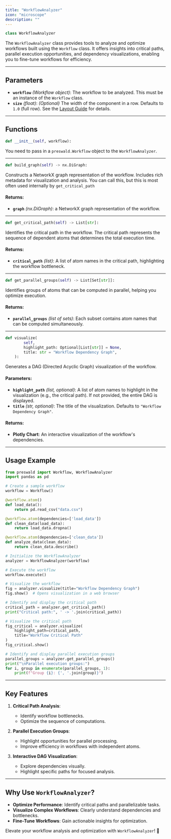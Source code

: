 ```yaml
---
title: "WorkflowAnalyzer"
icon: "microscope"
description: ""
---
```


```python
class WorkflowAnalyzer
```

The `WorkflowAnalyzer` class provides tools to analyze and optimize workflows built using the `Workflow` class. It offers insights into critical paths, parallel execution opportunities, and dependency visualizations, enabling you to fine-tune workflows for efficiency.

---

## Parameters

- **`workflow`** _(Workflow object)_: The workflow to be analyzed. This must be an instance of the `Workflow` class.
- **`size`** _(float)_: _(Optional)_ The width of the component in a row. Defaults to `1.0` (full row). See the [Layout Guide](/layout/guide) for details.

---

## Functions

```python
def __init__(self, workflow):
```

You need to pass in a `preswald.Workflow` object to the `WorkflowAnalyzer`.

---

```python
def build_graph(self) -> nx.DiGraph:
```

Constructs a NetworkX graph representation of the workflow. Includes rich metadata for visualization and analysis. You can call this, but this is most often used internally by `get_critical_path`

#### Returns:

- **`graph`** _(nx.DiGraph)_: a NetworkX graph representation of the workflow.

---

```python
def get_critical_path(self) -> List[str]:
```

Identifies the critical path in the workflow. The critical path represents the sequence of dependent atoms that determines the total execution time.

#### Returns:

- **`critical_path`** _(list)_: A list of atom names in the critical path, highlighting the workflow bottleneck.

---

```python
def get_parallel_groups(self) -> List[Set[str]]:
```

Identifies groups of atoms that can be computed in parallel, helping you optimize execution.

#### Returns:

- **`parallel_groups`** _(list of sets)_: Each subset contains atom names that can be computed simultaneously.

---

```python
def visualize(
        self,
        highlight_path: Optional[List[str]] = None,
        title: str = "Workflow Dependency Graph",
    ):
```

Generates a DAG (Directed Acyclic Graph) visualization of the workflow.

#### Parameters:

- **`highlight_path`** _(list, optional)_: A list of atom names to highlight in the visualization (e.g., the critical path). If not provided, the entire DAG is displayed.
- **`title`** _(str, optional)_: The title of the visualization. Defaults to `"Workflow Dependency Graph"`.

#### Returns:

- **Plotly Chart**: An interactive visualization of the workflow's dependencies.

---

## Usage Example

```python
from preswald import Workflow, WorkflowAnalyzer
import pandas as pd

# Create a sample workflow
workflow = Workflow()

@workflow.atom()
def load_data():
    return pd.read_csv("data.csv")

@workflow.atom(dependencies=['load_data'])
def clean_data(load_data):
    return load_data.dropna()

@workflow.atom(dependencies=['clean_data'])
def analyze_data(clean_data):
    return clean_data.describe()

# Initialize the WorkflowAnalyzer
analyzer = WorkflowAnalyzer(workflow)

# Execute the workflow
workflow.execute()

# Visualize the workflow
fig = analyzer.visualize(title="Workflow Dependency Graph")
fig.show()  # Opens visualization in a web browser

# Identify and display the critical path
critical_path = analyzer.get_critical_path()
print("Critical path:", ' -> '.join(critical_path))

# Visualize the critical path
fig_critical = analyzer.visualize(
    highlight_path=critical_path,
    title="Workflow Critical Path"
)
fig_critical.show()

# Identify and display parallel execution groups
parallel_groups = analyzer.get_parallel_groups()
print("\nParallel execution groups:")
for i, group in enumerate(parallel_groups, 1):
    print(f"Group {i}: {', '.join(group)}")
```

---

## Key Features

1. **Critical Path Analysis**:

   - Identify workflow bottlenecks.
   - Optimize the sequence of computations.

2. **Parallel Execution Groups**:

   - Highlight opportunities for parallel processing.
   - Improve efficiency in workflows with independent atoms.

3. **Interactive DAG Visualization**:
   - Explore dependencies visually.
   - Highlight specific paths for focused analysis.

---

## Why Use `WorkflowAnalyzer`?

- **Optimize Performance**: Identify critical paths and parallelizable tasks.
- **Visualize Complex Workflows**: Clearly understand dependencies and bottlenecks.
- **Fine-Tune Workflows**: Gain actionable insights for optimization.

Elevate your workflow analysis and optimization with `WorkflowAnalyzer`! 🔬
